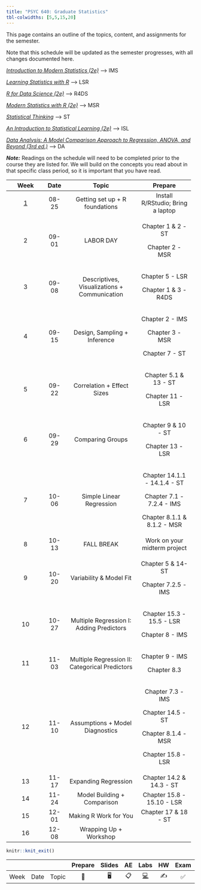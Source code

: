```yaml
---
title: "PSYC 640: Graduate Statistics"
tbl-colwidths: [5,5,15,20]
---
```


This page contains an outline of the topics, content, and assignments for the semester.

Note that this schedule will be updated as the semester progresses, with all changes documented here.

[*Introduction to Modern Statistics (2e)*](https://openintro-ims.netlify.app/){target="\"_blank"} –\> IMS

[*Learning Statistics with R*](https://learningstatisticswithr.com/book/){target="_blank"} –\> LSR

[*R for Data Science (2e)*](https://r4ds.hadley.nz/){target="\"_blank"} –\> R4DS

[*Modern Statistics with R (2e)*](https://www.modernstatisticswithr.com/){target="\"_blank"} –\> MSR

[*Statistical Thinking*](https://statsthinking21.github.io/statsthinking21-core-site/){target="\"_blank"} –\> ST

[*An Introduction to Statistical Learning (2e)*](https://www.statlearning.com/){target="_blank"} –\> ISL

[*Data Analysis: A Model Comparison Approach to Regression, ANOVA, and Beyond (3rd ed.)*](https://sadbhavnapublications.org/research-enrichment-material/2-Statistical-Books/Data-Analysis-A-Model-Comparison-Approach-To-Regression,-ANOVA,-and-Beyond.pdf){target="_blank"} –\> DA

::: callout-important
***Note:*** Readings on the schedule will need to be completed prior to the course they are listed for. We will build on the concepts you read about in that specific class period, so it is important that you have read.
:::

<div>

+-------------------------+--------+------------------------------------------------+-----------------------------------+
| Week                    | Date   | Topic                                          | Prepare                           |
+:=======================:+:======:+:==============================================:+:=================================:+
| [1](/weeks/week-1.html) | 08-25  | Getting set up + R foundations                 | Install R/RStudio; Bring a laptop |
+-------------------------+--------+------------------------------------------------+-----------------------------------+
| 2                       | 09-01  | LABOR DAY                                      | Chapter 1 & 2 - ST                |
|                         |        |                                                |                                   |
|                         |        |                                                | Chapter 2 - MSR                   |
+-------------------------+--------+------------------------------------------------+-----------------------------------+
| 3                       | 09-08  | Descriptives, Visualizations + Communication   | Chapter 5 - LSR                   |
|                         |        |                                                |                                   |
|                         |        |                                                | Chapter 1 & 3 - R4DS              |
+-------------------------+--------+------------------------------------------------+-----------------------------------+
| 4                       | 09-15  | Design, Sampling + Inference                   | Chapter 2 - IMS                   |
|                         |        |                                                |                                   |
|                         |        |                                                | Chapter 3 - MSR                   |
|                         |        |                                                |                                   |
|                         |        |                                                | Chapter 7 - ST                    |
+-------------------------+--------+------------------------------------------------+-----------------------------------+
| 5                       | 09-22  | Correlation + Effect Sizes                     | Chapter 5.1 & 13 - ST             |
|                         |        |                                                |                                   |
|                         |        |                                                | Chapter 11 - LSR                  |
+-------------------------+--------+------------------------------------------------+-----------------------------------+
| 6                       | 09-29  | Comparing Groups                               | Chapter 9 & 10 - ST               |
|                         |        |                                                |                                   |
|                         |        |                                                | Chapter 13 - LSR                  |
+-------------------------+--------+------------------------------------------------+-----------------------------------+
| 7                       | 10-06  | Simple Linear Regression                       | Chapter 14.1.1 - 14.1.4 - ST      |
|                         |        |                                                |                                   |
|                         |        |                                                | Chapter 7.1 - 7.2.4 - IMS         |
|                         |        |                                                |                                   |
|                         |        |                                                | Chapter 8.1.1 & 8.1.2 - MSR       |
+-------------------------+--------+------------------------------------------------+-----------------------------------+
| 8                       | 10-13  | FALL BREAK                                     | Work on your midterm project      |
+-------------------------+--------+------------------------------------------------+-----------------------------------+
| 9                       | 10-20  | Variability & Model Fit                        | Chapter 5 & 14- ST                |
|                         |        |                                                |                                   |
|                         |        |                                                | Chapter 7.2.5 - IMS               |
+-------------------------+--------+------------------------------------------------+-----------------------------------+
| 10                      | 10-27  | Multiple Regression I: Adding Predictors       | Chapter 15.3 - 15.5 - LSR         |
|                         |        |                                                |                                   |
|                         |        |                                                | Chapter 8 - IMS                   |
+-------------------------+--------+------------------------------------------------+-----------------------------------+
| 11                      | 11-03  | Multiple Regression II: Categorical Predictors | Chapter 9 - IMS                   |
|                         |        |                                                |                                   |
|                         |        |                                                | Chapter 8.3                       |
+-------------------------+--------+------------------------------------------------+-----------------------------------+
| 12                      | 11-10  | Assumptions + Model Diagnostics                | Chapter 7.3 - IMS                 |
|                         |        |                                                |                                   |
|                         |        |                                                | Chapter 14.5 - ST                 |
|                         |        |                                                |                                   |
|                         |        |                                                | Chapter 8.1.4 - MSR               |
|                         |        |                                                |                                   |
|                         |        |                                                | Chapter 15.8 - LSR                |
+-------------------------+--------+------------------------------------------------+-----------------------------------+
| 13                      | 11-17  | Expanding Regression                           | Chapter 14.2 & 14.3 - ST          |
+-------------------------+--------+------------------------------------------------+-----------------------------------+
| 14                      | 11-24  | Model Building + Comparison                    | Chapter 15.8 - 15.10 - LSR        |
+-------------------------+--------+------------------------------------------------+-----------------------------------+
| 15                      | 12-01  | Making R Work for You                          | Chapter 17 & 18 - ST              |
+-------------------------+--------+------------------------------------------------+-----------------------------------+
| 16                      | 12-08  | Wrapping Up + Workshop                         |                                   |
+-------------------------+--------+------------------------------------------------+-----------------------------------+

</div>

```r
knitr::knit_exit()
```

|      |      |       | Prepare | Slides | AE  |  Labs  | HW  | Exam | Project |
|------|------|-------|:-------:|:------:|:---:|:------:|:---:|:----:|:-------:|
| Week | Date | Topic |   📖    |   🖥️   | 📋  | [💻]() | ✍️  |  ✅  |   📂    |
